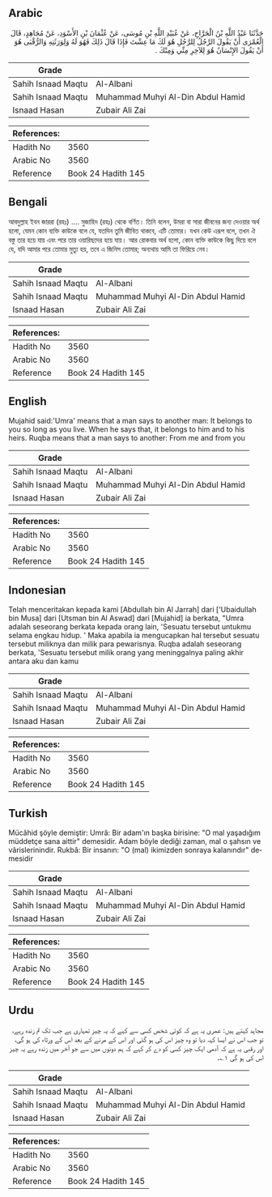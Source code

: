 ## Arabic


<div dir="rtl" lang="ar" style={{fontSize:'larger',backgroundColor:'#f8f9fa',padding:20}}>
حَدَّثَنَا عَبْدُ اللَّهِ بْنُ الْجَرَّاحِ، عَنْ عُبَيْدِ اللَّهِ بْنِ مُوسَى، عَنْ عُثْمَانَ بْنِ الأَسْوَدِ، عَنْ مُجَاهِدٍ، قَالَ الْعُمْرَى أَنْ يَقُولَ الرَّجُلُ لِلرَّجُلِ هُوَ لَكَ مَا عِشْتَ فَإِذَا قَالَ ذَلِكَ فَهُوَ لَهُ وَلِوَرَثَتِهِ وَالرُّقْبَى هُوَ أَنْ يَقُولَ الإِنْسَانُ هُوَ لِلآخِرِ مِنِّي وَمِنْكَ ‏.‏
</div>
<div style={{backgroundColor:'#f8f9fa',padding:20, marginBottom: 10}}><table> <thead> <tr> <th>Grade</th> <th></th> </tr> </thead> <tbody> <tr><td>Sahih Isnaad Maqtu</td><td>Al-Albani</td></tr><tr><td>Sahih Isnaad Maqtu</td><td>Muhammad Muhyi Al-Din Abdul Hamid</td></tr><tr><td>Isnaad Hasan</td><td>Zubair Ali Zai</td></tr></tbody></table><table> <thead> <tr> <th>References:</th> <th></th> </tr> </thead> <tbody><tr><td>Hadith No</td><td>3560</td></tr><tr><td>Arabic No</td><td>3560</td></tr><tr><td>Reference</td><td>Book 24 Hadith 145</td></tr></tbody></table></div>

## Bengali


<div dir="ltr" lang="bn" style={{fontSize:'larger',backgroundColor:'#f8f9fa',padding:20}}>
আবদুল্লাহ ইবন জাররা (রহঃ) .... মুজাহিদ (রহঃ) থেকে বর্ণিত। তিনি বলেন, উমরা বা সারা জীবনের জন্য দেওয়ার অর্থ হলো, যেমন কোন ব্যক্তি কাউকে বলে যে, যতদিন তুমি জীবিত থাকবে, এটি তোমার। যখন কেউ এরূপ বলে, তখন ঐ বস্তু তার হয়ে যায় এবং পরে তার ওয়ারিছদের হয়ে যায়। আর রোকবার অর্থ হলো, কোন ব্যক্তি কাউকে কিছু দিয়ে বলে যে, যদি আমার পরে তোমার মুত্যু হয়, তবে এ জিনিস তোমার; অন্যথায় আমি তা ফিরিয়ে নেব।
</div>
<div style={{backgroundColor:'#f8f9fa',padding:20, marginBottom: 10}}><table> <thead> <tr> <th>Grade</th> <th></th> </tr> </thead> <tbody> <tr><td>Sahih Isnaad Maqtu</td><td>Al-Albani</td></tr><tr><td>Sahih Isnaad Maqtu</td><td>Muhammad Muhyi Al-Din Abdul Hamid</td></tr><tr><td>Isnaad Hasan</td><td>Zubair Ali Zai</td></tr></tbody></table><table> <thead> <tr> <th>References:</th> <th></th> </tr> </thead> <tbody><tr><td>Hadith No</td><td>3560</td></tr><tr><td>Arabic No</td><td>3560</td></tr><tr><td>Reference</td><td>Book 24 Hadith 145</td></tr></tbody></table></div>

## English


<div dir="ltr" lang="en" style={{fontSize:'larger',backgroundColor:'#f8f9fa',padding:20}}>
Mujahid said:'Umra' means that a man says to another man: It belongs to you so long as you live. When he says that, it belongs to him and to his heirs. Ruqba means that a man says to another: From me and from you
</div>
<div style={{backgroundColor:'#f8f9fa',padding:20, marginBottom: 10}}><table> <thead> <tr> <th>Grade</th> <th></th> </tr> </thead> <tbody> <tr><td>Sahih Isnaad Maqtu</td><td>Al-Albani</td></tr><tr><td>Sahih Isnaad Maqtu</td><td>Muhammad Muhyi Al-Din Abdul Hamid</td></tr><tr><td>Isnaad Hasan</td><td>Zubair Ali Zai</td></tr></tbody></table><table> <thead> <tr> <th>References:</th> <th></th> </tr> </thead> <tbody><tr><td>Hadith No</td><td>3560</td></tr><tr><td>Arabic No</td><td>3560</td></tr><tr><td>Reference</td><td>Book 24 Hadith 145</td></tr></tbody></table></div>

## Indonesian


<div dir="ltr" lang="id" style={{fontSize:'larger',backgroundColor:'#f8f9fa',padding:20}}>
Telah menceritakan kepada kami [Abdullah bin Al Jarrah] dari ['Ubaidullah bin Musa] dari [Utsman bin Al Aswad] dari [Mujahid] ia berkata, "Umra adalah seseorang berkata kepada orang lain, 'Sesuatu tersebut untukmu selama engkau hidup. ' Maka apabila ia mengucapkan hal tersebut sesuatu tersebut miliknya dan milik para pewarisnya. Ruqba adalah seseorang berkata, 'Sesuatu tersebut milik orang yang meninggalnya paling akhir antara aku dan kamu
</div>
<div style={{backgroundColor:'#f8f9fa',padding:20, marginBottom: 10}}><table> <thead> <tr> <th>Grade</th> <th></th> </tr> </thead> <tbody> <tr><td>Sahih Isnaad Maqtu</td><td>Al-Albani</td></tr><tr><td>Sahih Isnaad Maqtu</td><td>Muhammad Muhyi Al-Din Abdul Hamid</td></tr><tr><td>Isnaad Hasan</td><td>Zubair Ali Zai</td></tr></tbody></table><table> <thead> <tr> <th>References:</th> <th></th> </tr> </thead> <tbody><tr><td>Hadith No</td><td>3560</td></tr><tr><td>Arabic No</td><td>3560</td></tr><tr><td>Reference</td><td>Book 24 Hadith 145</td></tr></tbody></table></div>

## Turkish


<div dir="ltr" lang="tr" style={{fontSize:'larger',backgroundColor:'#f8f9fa',padding:20}}>
Mücâhid şöyle demiştir: Umrâ: Bir adam'ın başka birisine: "O mal yaşadığım müddetçe sana aittir" demesidir. Adam böyle dediği zaman, mal o şahsın ve vârislerinindir. Rukbâ: Bir insanın: "O (mal) ikimizden sonraya kalanındır" de­mesidir
</div>
<div style={{backgroundColor:'#f8f9fa',padding:20, marginBottom: 10}}><table> <thead> <tr> <th>Grade</th> <th></th> </tr> </thead> <tbody> <tr><td>Sahih Isnaad Maqtu</td><td>Al-Albani</td></tr><tr><td>Sahih Isnaad Maqtu</td><td>Muhammad Muhyi Al-Din Abdul Hamid</td></tr><tr><td>Isnaad Hasan</td><td>Zubair Ali Zai</td></tr></tbody></table><table> <thead> <tr> <th>References:</th> <th></th> </tr> </thead> <tbody><tr><td>Hadith No</td><td>3560</td></tr><tr><td>Arabic No</td><td>3560</td></tr><tr><td>Reference</td><td>Book 24 Hadith 145</td></tr></tbody></table></div>

## Urdu


<div dir="rtl" lang="ur" style={{fontSize:'larger',backgroundColor:'#f8f9fa',padding:20}}>
مجاہد کہتے ہیں: عمری یہ ہے کہ کوئی شخص کسی سے کہے کہ یہ چیز تمہاری ہے جب تک تم زندہ رہے، تو جب اس نے ایسا کہہ دیا تو وہ چیز اس کی ہو گئی اور اس کے مرنے کے بعد اس کے ورثاء کی ہو گی، اور رقبی یہ ہے کہ آدمی ایک چیز کسی کو دے کر کہے کہ ہم دونوں میں سے جو آخر میں زندہ رہے یہ چیز اس کی ہو گی ۱؎۔
</div>
<div style={{backgroundColor:'#f8f9fa',padding:20, marginBottom: 10}}><table> <thead> <tr> <th>Grade</th> <th></th> </tr> </thead> <tbody> <tr><td>Sahih Isnaad Maqtu</td><td>Al-Albani</td></tr><tr><td>Sahih Isnaad Maqtu</td><td>Muhammad Muhyi Al-Din Abdul Hamid</td></tr><tr><td>Isnaad Hasan</td><td>Zubair Ali Zai</td></tr></tbody></table><table> <thead> <tr> <th>References:</th> <th></th> </tr> </thead> <tbody><tr><td>Hadith No</td><td>3560</td></tr><tr><td>Arabic No</td><td>3560</td></tr><tr><td>Reference</td><td>Book 24 Hadith 145</td></tr></tbody></table></div>